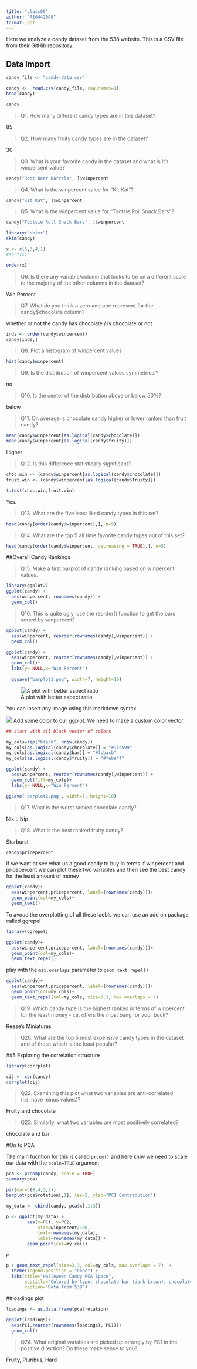 ```yaml
---
title: "class09"
author: "A16442048"
format: pdf
---
```


Here we analyze a candy dataset from the 538 website. This is a CSV file from their GitHib repository.

## Data Import

```r
candy_file <- "candy-data.csv"

candy <-  read.csv(candy_file, row.names=1)
head(candy)
```

```r
candy
```

> Q1. How many different candy types are in this dataset?

85

> Q2. How many fruity candy types are in the dataset?

30

>Q3. What is your favorite candy in the dataset and what is it’s winpercent value?

```r
candy["Root Beer Barrels", ]$winpercent
```

>Q4. What is the winpercent value for “Kit Kat”?

```r
candy["Kit Kat", ]$winpercent
```
>Q5. What is the winpercent value for “Tootsie Roll Snack Bars”?

```r
candy["Tootsie Roll Snack Bars", ]$winpercent
```


```r
library("skimr")
skim(candy)
```

```r
x <- c(5,3,4,1)
#sort(x)
```

```r
order(x)
```
>Q6. Is there any variable/column that looks to be on a different scale to the majority of the other columns in the dataset?

Win Percent

>Q7. What do you think a zero and one represent for the candy$chocolate column?

whether or not the candy has chocolate / is chocolate or not 

```r
inds <- order(candy$winpercent)
candy[inds,]
```

>Q8. Plot a histogram of winpercent values

```r
hist(candy$winpercent)
```

>Q9. Is the distribution of winpercent values symmetrical?

no

>Q10. Is the center of the distribution above or below 50%?

below

>Q11. On average is chocolate candy higher or lower ranked than fruit candy?

```r
mean(candy$winpercent[as.logical(candy$chocolate)])
mean(candy$winpercent[as.logical(candy$fruity)])
```

Higher

>Q12. Is this difference statistically significant?

```r
choc.win <- (candy$winpercent[as.logical(candy$chocolate)])
fruit.win <- (candy$winpercent[as.logical(candy$fruity)])
```

```r
t.test(choc.win,fruit.win)
```

Yes. 

>Q13. What are the five least liked candy types in this set?

```r
head(candy[order(candy$winpercent),], n=5)
```

>Q14. What are the top 5 all time favorite candy types out of this set?

```r
head(candy[order(candy$winpercent, decreasing = TRUE),], n=5)
```

##Overall Candy Rankings

>Q15. Make a first barplot of candy ranking based on winpercent values.

```r
library(ggplot2)
ggplot(candy) + 
  aes(winpercent, rownames(candy)) +
  geom_col()
```

>Q16. This is quite ugly, use the reorder() function to get the bars sorted by winpercent?

```r
ggplot(candy) + 
  aes(winpercent, reorder(rownames(candy),winpercent)) +
  geom_col()
```

```r
ggplot(candy) + 
  aes(winpercent, reorder(rownames(candy),winpercent)) +
  geom_col()+
  labs(y= NULL,x="Win Percent")
 
  ggsave('barplot1.png', width=7, height=10)
```
![A plot with better aspect ratio](barplot1.png)

You can insert any image using this markdown syntax

![](file name)
Add some color to our ggplot. We need to make a custom color vector.

```r
## start with all black vector of colors

my_cols=rep("black", nrow(candy))
my_cols[as.logical(candy$chocolate)] = "#9cc599"
my_cols[as.logical(candy$bar)] = "#fcbacb"
my_cols[as.logical(candy$fruity)] = "#feba4f"
```

```r
ggplot(candy) + 
  aes(winpercent, reorder(rownames(candy),winpercent)) +
  geom_col(fill=my_cols)+
  labs(y= NULL,x="Win Percent")

ggsave('barplot2.png', width=7, height=10)
```
>Q17. What is the worst ranked chocolate candy?

Nik L Nip

>Q18. What is the best ranked fruity candy?

Starburst

```r
candy$pricepercent
```

If we want ot see what us a good candy to buy in terms if winpercent and pricepercent we can plot these two variables and then see the best candy for the least amount of money

```r
ggplot(candy)+
  aes(winpercent,pricepercent, label=(rownames(candy)))+
  geom_point(col=my_cols)+
  geom_text()
```
To avoud the overplotting of all these laebls we can use an add on package called ggrepel

```r
library(ggrepel)

ggplot(candy)+
  aes(winpercent,pricepercent, label=(rownames(candy)))+
  geom_point(col=my_cols)+
  geom_text_repel()
```


play with the `max.overlaps` parameter to `geom_text_repel()`

```r
ggplot(candy)+
  aes(winpercent,pricepercent, label=(rownames(candy)))+
  geom_point(col=my_cols)+
  geom_text_repel(col=my_cols, size=3.3, max.overlaps = 7)
```
>Q19. Which candy type is the highest ranked in terms of winpercent for the least money - i.e. offers the most bang for your buck?

Reese's Miniatures

>Q20. What are the top 5 most expensive candy types in the dataset and of these which is the least popular?

##5 Exploring the correlation structure 

```r
library(corrplot)
```
```r
cij <- cor(candy)
corrplot(cij)
```
>Q22. Examining this plot what two variables are anti-correlated (i.e. have minus values)?

Fruity and chocolate 

>Q23. Similarly, what two variables are most positively correlated?

chocolate and bar


#On to PCA

The main fucntion for this is called `prcom()` and here kniw we need to scale our data with the `scale=TRUE` argument

```r
pca <- prcomp(candy, scale = TRUE)
summary(pca)
```

```r
par(mar=c(8,4,2,2))
barplot(pca$rotation[,1], las=2, ylab="PC1 Contribution")

```

```r
my_data <- cbind(candy, pca$x[,1:3])
```

```r
p <- ggplot(my_data) + 
        aes(x=PC1, y=PC2, 
            size=winpercent/100,  
            text=rownames(my_data),
            label=rownames(my_data)) +
        geom_point(col=my_cols)

p
```

```r
p + geom_text_repel(size=3.3, col=my_cols, max.overlaps = 7)  + 
  theme(legend.position = "none") +
  labs(title="Halloween Candy PCA Space",
       subtitle="Colored by type: chocolate bar (dark brown), chocolate other (light brown), fruity (red), other (black)",
       caption="Data from 538")
```
##loadings plot

```r
loadings <- as.data.frame(pca$rotation)

ggplot(loadings)+
  aes(PC1,reorder(rownames(loadings), PC1))+
  geom_col()
```
>Q24. What original variables are picked up strongly by PC1 in the positive direction? Do these make sense to you?

Fruity, Pluribus, Hard
